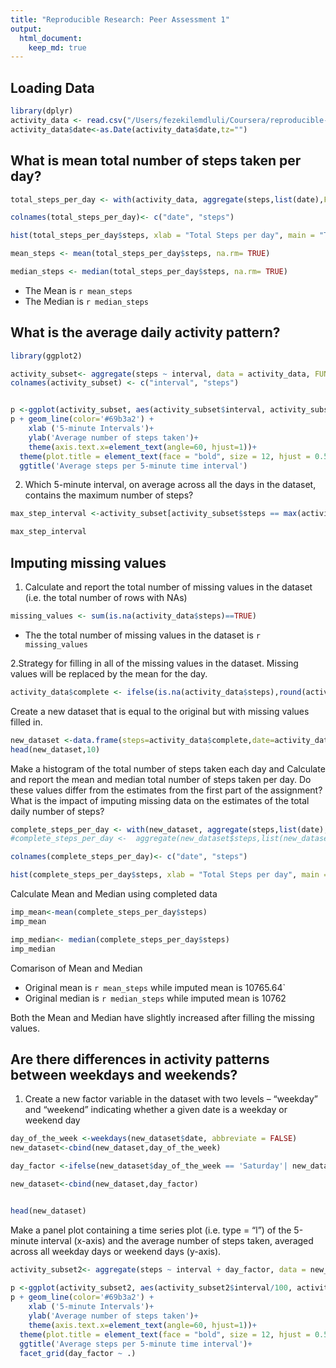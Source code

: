 ```yaml
---
title: "Reproducible Research: Peer Assessment 1"
output: 
  html_document:
    keep_md: true
---
```



## Loading Data
```r
library(dplyr)
activity_data <- read.csv("/Users/fezekilemdluli/Coursera/reproducible-research/activity.csv")
activity_data$date<-as.Date(activity_data$date,tz="")

```

## What is mean total number of steps taken per day?
```r

total_steps_per_day <- with(activity_data, aggregate(steps,list(date),FUN = sum,na.rm=TRUE))

colnames(total_steps_per_day)<- c("date", "steps")

hist(total_steps_per_day$steps, xlab = "Total Steps per day", main = "Total steps taken each day",breaks = seq(0,28000, by=2000))

```


```r
mean_steps <- mean(total_steps_per_day$steps, na.rm= TRUE)

median_steps <- median(total_steps_per_day$steps, na.rm= TRUE)
```

- The Mean is `r mean_steps`  
- The Median is `r median_steps`

## What is the average daily activity pattern?

```r
library(ggplot2)

activity_subset<- aggregate(steps ~ interval, data = activity_data, FUN = mean, na.action = na.omit)
colnames(activity_subset) <- c("interval", "steps") 


p <-ggplot(activity_subset, aes(activity_subset$interval, activity_subset$steps))
p + geom_line(color='#69b3a2') +
	xlab ('5-minute Intervals')+
	ylab('Average number of steps taken')+
	theme(axis.text.x=element_text(angle=60, hjust=1))+
  theme(plot.title = element_text(face = "bold", size = 12, hjust = 0.5)) +
  ggtitle('Average steps per 5-minute time interval')
```

2. Which 5-minute interval, on average across all the days in the dataset, contains the maximum number of steps?

```r
max_step_interval <-activity_subset[activity_subset$steps == max(activity_subset$steps), ]$interval

max_step_interval 
```

## Imputing missing values

1. Calculate and report the total number of missing values in the dataset (i.e. the total number of rows with NAs)

```r
missing_values <- sum(is.na(activity_data$steps)==TRUE)


```

- The the total number of missing values in the dataset is `r missing_values`  


2.Strategy for filling in all of the missing values in the dataset. Missing values will be replaced by the mean for the day.

```r

activity_data$complete <- ifelse(is.na(activity_data$steps),round(activity_subset$steps[match(activity_data$interval,activity_subset$interval)],0),activity_data$steps)


```


Create a new dataset that is equal to the original but with missing values filled in.


```r

new_dataset <-data.frame(steps=activity_data$complete,date=activity_data$date, interval = activity_data$interval)
head(new_dataset,10)
```

Make a histogram of the total number of steps taken each day and Calculate and report the mean and median total number of steps taken per day. 
Do these values differ from the estimates from the first part of the assignment? 
What is the impact of imputing missing data on the estimates of the total daily number of steps?


```r
complete_steps_per_day <- with(new_dataset, aggregate(steps,list(date),FUN = sum,na.rm=TRUE))
#complete_steps_per_day <-  aggregate(new_dataset$steps,list(new_dataset$date),FUN = sum)

colnames(complete_steps_per_day)<- c("date", "steps")

hist(complete_steps_per_day$steps, xlab = "Total Steps per day", main = "Total steps taken each day",breaks = seq(0,28000, by=2000))
```

Calculate Mean and Median using completed data

```r
imp_mean<-mean(complete_steps_per_day$steps)
imp_mean

imp_median<- median(complete_steps_per_day$steps)
imp_median
```

Comarison of Mean and Median

- Original mean is `r mean_steps`  while imputed mean is 10765.64` 
- Original median is `r median_steps`  while imputed mean is 10762

Both the Mean and Median have slightly increased after filling the missing values.


## Are there differences in activity patterns between weekdays and weekends?

1. Create a new factor variable in the dataset with two levels -- "weekday" and "weekend" indicating whether a given date is a weekday or weekend day

```r
day_of_the_week <-weekdays(new_dataset$date, abbreviate = FALSE)
new_dataset<-cbind(new_dataset,day_of_the_week)

day_factor <-ifelse(new_dataset$day_of_the_week == 'Saturday'| new_dataset$day_of_the_week=="Sunday", "Weekend", "Weekday")

new_dataset<-cbind(new_dataset,day_factor)


head(new_dataset)
```


Make a panel plot containing a time series plot (i.e. type = "l") of the 5-minute interval (x-axis) and the average number of steps taken, averaged across all weekday days or weekend days (y-axis).

```r
activity_subset2<- aggregate(steps ~ interval + day_factor, data = new_dataset, FUN = mean, na.action = na.omit)
  
p <-ggplot(activity_subset2, aes(activity_subset2$interval/100, activity_subset2$steps))
p + geom_line(color='#69b3a2') +
	xlab ('5-minute Intervals')+
	ylab('Average number of steps taken')+
	theme(axis.text.x=element_text(angle=60, hjust=1))+
  theme(plot.title = element_text(face = "bold", size = 12, hjust = 0.5)) +
  ggtitle('Average steps per 5-minute time interval')+
  facet_grid(day_factor ~ .)
```




